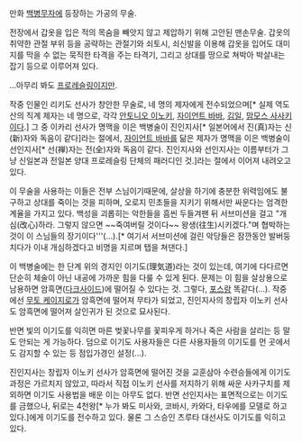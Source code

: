 만화 [[백병무자]]에 등장하는 가공의 무술.

전장에서 갑옷을 입은 적의 목숨을 빼앗지 않고 제압하기 위해 고안된 맨손무술. 갑옷의 취약한 관절 부위 등을 공략하는 관절기와 쇠토시, 쇠신발을 이용해 갑옷을 입어도 대미지를 막을 수 없는 묵직한 타격을 주는 타격기, 그리고 상대를 땅으로 쳐박아 박살내는 잡기 등으로 이루어져 있다.

...아무리 봐도 [[프로레슬링]]이지만.

작중 인물인 리키도 선사가 창안한 무술로, 네 명의 제자에게 전수되었으며[* 실제 역도산의 직계 제자는 네 명으로, 각각 [[안토니오 이노키]], [[자이언트 바바]], [[김일]], [[맘모스 사사키]]이다.] 그 중 이카리 선사가 명맥을 이은 백병술이 진인지사[* 일본어에서 진(真)자는 신(新)자와 독음이 같다]라는 절에서, [[자이언트 바바]]를 닮은 제자가 명맥을 이은 백병술이 선인지사[* 선(禅)자는 전(全)자와 독음이 같다. 진인지사와 선인지사는 이름부터가 그냥 신일본과 전일본 양대 프로레슬링 단체의 패러디인 것.]라는 절에서 이어져 내려오고 있다.

이 무술을 사용하는 이들은 전부 스님이기때문에, 살상을 하기에 충분한 위력임에도 불구하고 상대를 죽이는 것을 피하며, 오로지 민초들을 지키기 위해서만 싸운다는 엄격한 계율을 가지고 있다. 백성을 괴롭히는 악한들을 흠씬 두들겨팬 뒤 서브미션을 걸고 "개심(改心)하라. 그렇지 않으면 ~~죽여버릴 것이다~~ 왕생(往生)시키겠다."며 협박하는 것이 이 스님들의 장기이다'''(...).[* 여기서 서브미션에 걸린 악당들은 잠깐동안 발버둥 치다가 이내 개심하겠다고 비명을 지르며 탭을 쳐댄다.]

이 백병술에는 한 단계 위의 경지인 이기도(理気道)라는 것이 있는데, 여기에 다다르면 단순히 체술이 아닌 내공에 가까운 힘을 다룰 수 있게 된다. 문제는 이 힘을 살상용으로 남용하면 암흑면([[다크사이드]])에 떨어질 수 있다는 것. 그렇다, [[포스]]랑 똑같다(...). 작중에선 [[무토 케이지]]로가 암흑면에 떨어져 무타가 되었고, 진인지사의 창립자 이노키 선사도 암흑면에 떨어져 살인귀가 된 것으로 묘사된다.

반면 빛의 이기도를 익히면 마른 벚꽃나무를 꽃피우게 하거나 죽은 사람을 살리는 등 말도 안되는 게 가능하다. 덤으로 이기도 사용자들은 다른 사용자들의 이기도를 먼 곳에서도 감지할 수 있는 등 점입가경인 설정(...).

진인지사는 창립자 이노키 선사가 암흑면에 떨어진 것을 교훈삼아 수련승들에게 이기도 과정은 가르치지 않았고, 따라서 직접 이노키 선사를 저지하기 위해 싸운 사카구치를 제외하면 이기도 사용법을 배운 이는 아무도 없다. 반면 선인지사는 표면적으로는 이기도를 금했으나, 뒤로는 4천왕[* 누가 봐도 미사와, 코바시, 카와다, 타우에를 모델로 하고 있다.]에게 이기도를 전수하고 있다. 물론 그 스승인 츠루타 대선사도 이기도를 익히고 있다.
